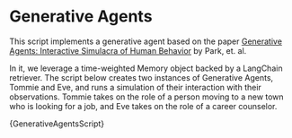 
# Generative Agents


This script implements a generative agent based on the paper [Generative Agents: Interactive Simulacra of Human Behavior](https://arxiv.org/abs/2304.03442) by Park, et. al.

In it, we leverage a time-weighted Memory object backed by a LangChain retriever.
The script below creates two instances of Generative Agents, Tommie and Eve, and runs a simulation of their interaction with their observations.
Tommie takes on the role of a person moving to a new town who is looking for a job, and Eve takes on the role of a career counselor.

<CodeBlock language="typescript">{GenerativeAgentsScript}</CodeBlock>
